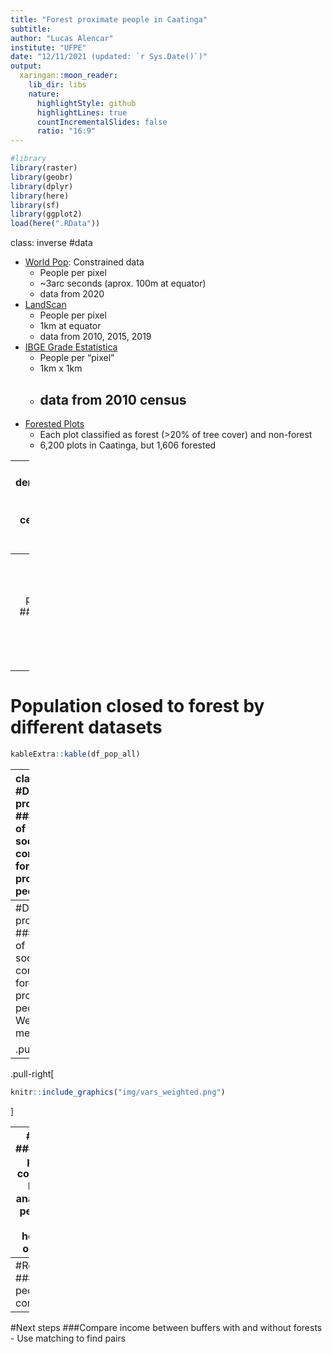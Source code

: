 ```yaml
---
title: "Forest proximate people in Caatinga"
subtitle: 
author: "Lucas Alencar"
institute: "UFPE"
date: "12/11/2021 (updated: `r Sys.Date()`)"
output:
  xaringan::moon_reader:
    lib_dir: libs
    nature:
      highlightStyle: github
      highlightLines: true
      countIncrementalSlides: false
      ratio: "16:9"
---
```

```r
#library
library(raster)
library(geobr)
library(dplyr)
library(here)
library(sf)
library(ggplot2)
load(here(".RData"))
```

class: inverse
#data

- [World Pop](https://www.worldpop.org/): Constrained data
  - People per pixel
  - ~3arc seconds (aprox. 100m at equator)
  - data from 2020
- [LandScan](https://landscan.ornl.gov/)
  - People per pixel
  - 1km at equator
  - data from 2010, 2015, 2019
- [IBGE Grade Estatística](https://geoftp.ibge.gov.br/recortes_para_fins_estatisticos/grade_estatistica/censo_2010/grade_estatistica.pdf)
  - People per "pixel"
  - 1km x 1km
  - data from 2010 census
--

- [Forested Plots](https://www.science.org/doi/10.1126/science.aam6527)
  - Each plot classified as forest (>20% of tree cover) and non-forest
  - 6,200 plots in Caatinga, but 1,606 forested

--
- Censo demográfico 2010
  - Setor censitário
  - Only rural sector

---
class: inverse
#Data processing
##Estimates of Forest proximate people
.center[
```r
ggplot() +
  geom_raster(data = pop_caat_tibble, aes(x=x, y=y, fill=pop_caat_polybr_1000))+
  geom_sf(data = caat_shp_polybr, fill= NA, colour = "black", size = .3) +
  geom_sf(data = plot_caat_polybr, size =0.1) +
  geom_sf(data=st_as_sf(buff_1km_union), fill = NA, col = "red") +
  geom_sf(data=st_as_sf(buff_5km_union), fill = NA, col = "red") +
  geom_sf(data=st_as_sf(buff_10km_union), fill = NA, col = "red") +
  coord_cartesian(xlim = c(6500000,7000000), ylim = c(9000000,9500000))+
  coord_sf(xlim = c(6800000,7000000), ylim = c(9000000,9200000))+
  scale_fill_viridis_c(name = "Population in Caatinga") +
  theme(panel.background = element_blank(),
        axis.title = element_blank()
  )
```
]
---
# Population closed to forest by different datasets
```r
kableExtra::kable(df_pop_all)

```

---
class: inverse
#Data processing
###Estimative of socieconomic condition of forest proxiamte people

- Forest buffers with more than one sector
 <br/>

- ... and same sectors within multiple buffers
<br/>

- Weighted sector variables by the % of people inside buffers 

.pull-left[
```r
knitr::include_graphics("img/setores_buffer.png") 
```
]

.pull-right[
```r
knitr::include_graphics("img/setor_buffers.png") 
```
]

---
#Data processing
###Estimative of socieconomic condition of forest proxiamte people
- Weighted means

.pull-left[
```r
knitr::include_graphics("img/weighted_mean.png") 
```
]

--

.pull-right[
```r
knitr::include_graphics("img/vars_weighted.png") 
```
]

---
#Results
###Compare people's conditions
- Data for analysis is in percentage (of household or people)

- simple GLMs comparing socioeconomic conditions in buffers with and without forests

---
#Results
###Compare people's conditions
```r
knitr::include_graphics("img/pre-result_table.png") 
```
---
#Next steps
###Compare income between buffers with and without forests
- Use matching to find pairs
